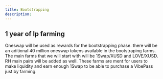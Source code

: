 ```yaml
---
title: Bootstrapping
description: 
---
```



## 1 year of lp farming

Oneswap will be used as rewards for the bootstrapping phase. there will be an aditional 40 million oneswap tokens available in the bootstraping farms. 
The main farms that we will start with will be 1Swap/XUSD and LOVE/XUSD. RH main pairs will be added as well. These farms are ment for users to make liquidity and earn enough 1Swap to be able to purchase a VibePass just by farming. 

